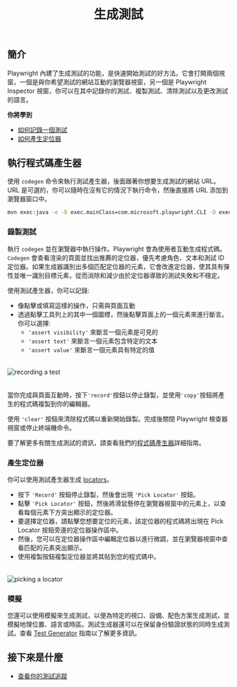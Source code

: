 ﻿---
id: codegen-intro
title: "生成測試"
---

## 簡介

Playwright 內建了生成測試的功能，是快速開始測試的好方法。它會打開兩個視窗，一個是與你希望測試的網站互動的瀏覽器視窗，另一個是 Playwright Inspector 視窗，你可以在其中記錄你的測試、複製測試、清除測試以及更改測試的語言。

**你將學到**

- [如何記錄一個測試](/codegen.mdx#recording-a-test)
- [如何產生定位器](/codegen.mdx#generating-locators)

## 執行程式碼產生器

使用 `codegen` 命令來執行測試產生器，後面跟著你想要生成測試的網站 URL。URL 是可選的，你可以隨時在沒有它的情況下執行命令，然後直接將 URL 添加到瀏覽器窗口中。

```bash
mvn exec:java -e -D exec.mainClass=com.microsoft.playwright.CLI -D exec.args="codegen demo.playwright.dev/todomvc"
```

### 錄製測試

執行 `codegen` 並在瀏覽器中執行操作。Playwright 會為使用者互動生成程式碼。`Codegen` 會查看渲染的頁面並找出推薦的定位器，優先考慮角色、文本和測試 ID 定位器。如果生成器識別出多個匹配定位器的元素，它會改進定位器，使其具有彈性並唯一識別目標元素，從而消除和減少由於定位器導致的測試失敗和不穩定。

使用測試產生器，你可以記錄:

* 像點擊或填寫這樣的操作，只需與頁面互動
* 透過點擊工具列上的其中一個圖標，然後點擊頁面上的一個元素來進行斷言。你可以選擇:
  * `'assert visibility'` 來斷言一個元素是可見的
  * `'assert text'` 來斷言一個元素包含特定的文本
  * `'assert value'` 來斷言一個元素具有特定的值

###### 

![recording a test](https://github.com/microsoft/playwright/assets/13063165/ec9c4071-4af8-4ae7-8b36-aebcc29bdbbb)

###### 

當你完成與頁面互動時，按下`'record'`按鈕以停止錄製，並使用`'copy'`按鈕將產生的程式碼複製到你的編輯器。

使用 `'clear'` 按鈕來清除程式碼以重新開始錄製。完成後關閉 Playwright 檢查器視窗或停止終端機命令。

要了解更多有關生成測試的資訊，請查看我們的[程式碼產生器](./codegen.mdx)詳細指南。

### 產生定位器

你可以使用測試產生器生成 [locators](https://locators.mdx)。

* 按下 `'Record'` 按鈕停止錄製，然後會出現 `'Pick Locator'` 按鈕。
* 點擊 `'Pick Locator'` 按鈕，然後將滑鼠懸停在瀏覽器視窗中的元素上，以查看每個元素下方突出顯示的定位器。
* 要選擇定位器，請點擊您想要定位的元素，該定位器的程式碼將出現在 Pick Locator 按鈕旁邊的定位器操作區中。
* 然後，您可以在定位器操作區中編輯定位器以進行微調，並在瀏覽器視窗中查看匹配的元素突出顯示。
* 使用複製按鈕複製定位器並將其貼到您的程式碼中。

###### 

![picking a locator](https://github.com/microsoft/playwright/assets/13063165/733b48fd-5edf-4150-93f0-018adc52b6ff)

### 模擬

您還可以使用模擬來生成測試，以便為特定的視口、設備、配色方案生成測試，並模擬地理位置、語言或時區。測試生成器還可以在保留身份驗證狀態的同時生成測試。查看 [Test Generator](./codegen.mdx#emulation) 指南以了解更多資訊。

## 接下來是什麼

- [查看你的測試追蹤](./trace-viewer-intro.mdx)




[APIRequest]: /api/class-apirequest.mdx "APIRequest"
[APIRequestContext]: /api/class-apirequestcontext.mdx "APIRequestContext"
[APIResponse]: /api/class-apiresponse.mdx "APIResponse"
[APIResponseAssertions]: /api/class-apiresponseassertions.mdx "APIResponseAssertions"
[Browser]: /api/class-browser.mdx "Browser"
[BrowserContext]: /api/class-browsercontext.mdx "BrowserContext"
[BrowserType]: /api/class-browsertype.mdx "BrowserType"
[CDPSession]: /api/class-cdpsession.mdx "CDPSession"
[Clock]: /api/class-clock.mdx "Clock"
[ConsoleMessage]: /api/class-consolemessage.mdx "ConsoleMessage"
[Dialog]: /api/class-dialog.mdx "Dialog"
[Download]: /api/class-download.mdx "Download"
[ElementHandle]: /api/class-elementhandle.mdx "ElementHandle"
[FileChooser]: /api/class-filechooser.mdx "FileChooser"
[FormData]: /api/class-formdata.mdx "FormData"
[Frame]: /api/class-frame.mdx "Frame"
[FrameLocator]: /api/class-framelocator.mdx "FrameLocator"
[JSHandle]: /api/class-jshandle.mdx "JSHandle"
[Keyboard]: /api/class-keyboard.mdx "Keyboard"
[Locator]: /api/class-locator.mdx "Locator"
[LocatorAssertions]: /api/class-locatorassertions.mdx "LocatorAssertions"
[Mouse]: /api/class-mouse.mdx "Mouse"
[Page]: /api/class-page.mdx "Page"
[PageAssertions]: /api/class-pageassertions.mdx "PageAssertions"
[Playwright]: /api/class-playwright.mdx "Playwright"
[PlaywrightAssertions]: /api/class-playwrightassertions.mdx "PlaywrightAssertions"
[PlaywrightException]: /api/class-playwrightexception.mdx "PlaywrightException"
[Request]: /api/class-request.mdx "Request"
[RequestOptions]: /api/class-requestoptions.mdx "RequestOptions"
[Response]: /api/class-response.mdx "Response"
[Route]: /api/class-route.mdx "Route"
[Selectors]: /api/class-selectors.mdx "Selectors"
[TimeoutError]: /api/class-timeouterror.mdx "TimeoutError"
[Touchscreen]: /api/class-touchscreen.mdx "Touchscreen"
[Tracing]: /api/class-tracing.mdx "Tracing"
[Video]: /api/class-video.mdx "Video"
[WebError]: /api/class-weberror.mdx "WebError"
[WebSocket]: /api/class-websocket.mdx "WebSocket"
[WebSocketFrame]: /api/class-websocketframe.mdx "WebSocketFrame"
[Worker]: /api/class-worker.mdx "Worker"
[Element]: https://developer.mozilla.org/en-US/docs/Web/API/element "Element"
[EvaluationArgument]: /evaluating.mdx#evaluation-argument "EvaluationArgument"
[Promise]: https://developer.mozilla.org/en-US/docs/Web/JavaScript/Reference/Global_Objects/Promise "Promise"
[iterator]: https://developer.mozilla.org/en-US/docs/Web/JavaScript/Reference/Iteration_protocols "Iterator"
[origin]: https://developer.mozilla.org/en-US/docs/Glossary/Origin "Origin"
[selector]: https://developer.mozilla.org/en-US/docs/Web/CSS/CSS_Selectors "selector"
[Serializable]: https://developer.mozilla.org/en-US/docs/Web/JavaScript/Reference/Global_Objects/JSON/stringify#Description "Serializable"
[UIEvent.detail]: https://developer.mozilla.org/en-US/docs/Web/API/UIEvent/detail "UIEvent.detail"
[UnixTime]: https://en.wikipedia.org/wiki/Unix_time "Unix Time"
[xpath]: https://developer.mozilla.org/en-US/docs/Web/XPath "xpath"

[boolean]: https://docs.oracle.com/javase/tutorial/java/nutsandbolts/datatypes.html "boolean"
[byte&#91;&#93;]: https://docs.oracle.com/javase/tutorial/java/nutsandbolts/datatypes.html "byte[]"
[Consumer]: https://docs.oracle.com/javase/8/docs/api/java/util/function/Consumer.html "Consumer"
[Date]: https://docs.oracle.com/javase/8/docs/api/java/util/Date.html "Date"
[double]: https://docs.oracle.com/javase/tutorial/java/nutsandbolts/datatypes.html "double"
[InputStream]: https://docs.oracle.com/javase/8/docs/api/java/io/InputStream.html "InputStream"
[int]: https://docs.oracle.com/javase/tutorial/java/nutsandbolts/datatypes.html "int"
[long]: https://docs.oracle.com/javase/tutorial/java/nutsandbolts/datatypes.html "long"
[JsonObject]: https://www.javadoc.io/doc/com.google.code.gson/gson/latest/com.google.gson/com/google/gson/JsonObject.html "JsonObject"
[List]: https://docs.oracle.com/javase/8/docs/api/java/util/List.html "List"
[Map]: https://docs.oracle.com/javase/8/docs/api/java/util/Map.html "Map"
[null]: https://docs.oracle.com/javase/specs/jls/se8/html/jls-3.html#jls-3.10.7 "null"
[Object]: https://docs.oracle.com/javase/8/docs/api/java/lang/Object.html "Object"
[Path]: https://docs.oracle.com/javase/8/docs/api/java/nio/file/Path.html "Path"
[Pattern]: https://docs.oracle.com/javase/8/docs/api/java/util/regex/Pattern.html "Pattern"
[Predicate]: https://docs.oracle.com/javase/8/docs/api/java/util/function/Predicate.html "Predicate"
[void]: https://docs.oracle.com/javase/tutorial/java/javaOO/methods.html "void"
[Runnable]: https://docs.oracle.com/javase/8/docs/api/java/lang/Runnable.html "Runnable"
[RuntimeException]: https://docs.oracle.com/javase/8/docs/api/java/lang/RuntimeException.html "RuntimeException"
[String]: https://docs.oracle.com/javase/8/docs/api/java/lang/String.html "String"

[all available image tags]: https://mcr.microsoft.com/en-us/product/playwright/java/about "all available image tags"
[Microsoft Artifact Registry]: https://mcr.microsoft.com/en-us/product/playwright/java/about "Microsoft Artifact Registry"
[Dockerfile.jammy]: https://github.com/microsoft/playwright-java/blob/main/utils/docker/Dockerfile.jammy "Dockerfile.jammy"
